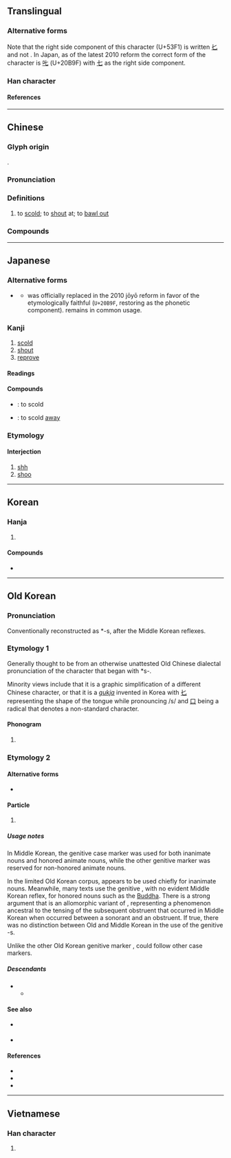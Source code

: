 {{also|𠮟|uni=auto}}
{{character info}}
{{character info|0x2F83A}}
==Translingual==

===Alternative forms===
Note that the right side component of this character (U+53F1) is written [[𠤎]] and not {{l|mul|匕}}. In Japan, as of the latest 2010 reform the correct form of the character is [[𠮟]] (U+20B9F) with [[七]] as the right side component.

===Han character===
{{Han char|rn=30|rad=口|as=02|sn=5|four=64010|canj=RP|ids=⿰口𠤎}}

====References====
{{Han ref|kx=0173.020|dkj=03248|dj=0384.020|hdz=10572.060|uh=53F1}}

----

==Chinese==
{{zh-forms|alt=咜,𠮟}}

===Glyph origin===
{{Han etym}}
{{Han compound|口|七|c1=s|c2=p|t1=mouth|ls=psc}}.

===Pronunciation===
{{zh-pron
|m=chì
|c=cik1
|w=4tsheq
|mc=y
|oc=y
|cat=v
}}

===Definitions===
{{zh-hanzi}}

# to [[scold]]; to [[shout]] at; to [[bawl out]]

===Compounds===
{{zh-der|叱叱|叱名|叱吒|叱吒風雲|叱呵|叱喝|叱嗟|叱嗟風雲|叱石成羊|叱罵|叱責|叱退|叱馭|呵叱|呼叱|喑嗚叱吒|喑惡叱吒|大叱|怒叱|風雲叱吒}}

----

==Japanese==

===Alternative forms===
* {{q|prescriptively correct}} {{l|ja|𠮟}}
** {{m|ja|叱}} was officially replaced in the 2010 jōyō reform in favor of the etymologically faithful {{m|ja|𠮟}} (<code>U+20B9F</code>, restoring {{m|ja|七}} as the phonetic component). {{m|ja|叱}} remains in common usage.

===Kanji===
{{ja-kanji|grade=9|rs=口02}}

# [[scold]]
# [[shout]]
# [[reprove]]

====Readings====
{{ja-readings
|goon=しち
|kanon=しつ
|kun=しか-る
}}

====Compounds====
* {{ja-r|叱る|しかる}}: to scold
* {{ja-r|叱り飛ばす|しかりとばす}}: to scold [[away]]

===Etymology===
{{ja-kanjitab|しっ|ateji=1|y=irr}}

====Interjection====
{{ja-pos|interjection|しっ}}

# [[shh]]
# [[shoo]]

----

==Korean==

===Hanja===
{{ko-hanja|꾸짖다|꾸짖을|질}}

# {{hanja form of|질|[[scold]]}}

====Compounds====
* {{ko-l|질타|[[rebuke]]|叱咤}}

----

==Old Korean==

===Pronunciation===

Conventionally reconstructed as *-s, after the Middle Korean reflexes.

===Etymology 1===

Generally thought to be from an otherwise unattested Old Chinese dialectal pronunciation of the character that began with *s-.

Minority views include that it is a graphic simplification of a different Chinese character, or that it is a ''[[gukja]]'' invented in Korea with [[𠤎]] representing the shape of the tongue while pronouncing /s/ and [[口]] being a radical that denotes a non-standard character.

====Phonogram====
{{head|oko|phonogram|tr=*-s}}

# {{non-gloss definition|A consonantal [[phonogram]] denoting coda consonant *-s}}

===Etymology 2===

====Alternative forms====
* {{m|oko|之}} {{q|logographic form, in Idu texts}}

====Particle====
{{head|oko|particle|tr=*-s}}

# {{non-gloss definition|Genitive case marker, chiefly for inanimate nouns.}}

=====Usage notes=====
In Middle Korean, the genitive case marker {{okm-inline|-ㅅ|-s}} was used for both inanimate nouns and honored animate nouns, while the other genitive marker {{okm-inline|-의〮|-úy}} was reserved for non-honored animate nouns.

In the limited Old Korean corpus, {{m|oko||叱|tr=*-s}} appears to be used chiefly for inanimate nouns. Meanwhile, many texts use the genitive {{m|oko|尸|tr=*-lq}}, with no evident Middle Korean reflex, for honored nouns such as the [[Buddha]]. There is a strong argument that {{m|oko|尸|tr=*-lq}} is an allomorphic variant of {{m|oko||叱|tr=*-s}}, representing a phenomenon ancestral to the tensing of the subsequent obstruent that occurred in Middle Korean when {{m|okm|-ㅅ}} occurred between a sonorant and an obstruent. If true, there was no distinction between Old and Middle Korean in the use of the genitive -s.

Unlike the other Old Korean genitive marker {{m|oko|衣|tr=*-uy}}, {{m|oko||叱|tr=*-s}} could follow other case markers.

=====Descendants=====
* {{desc|okm|-ㅅ|tr=-s|pos=genitive case marker for inanimate or honored animate nouns}}
** {{desc|ko|-ㅅ-|pos=interfix}}

====See also====
* {{m|oko|衣|tr=*-uy}} {{q|genitive case marker, often for animate nouns}}
* {{m|oko|尸|tr=*-lq}} {{q|genitive case marker, chiefly for honored animate nouns; possibly an allomorph of 叱}}

====References====
* {{cite-journal|author=조은주 (Jo Eun-ju)|title=Seokdok gugyeol jaryo-e natanan sokgyeok josa-e daehayeo|script-title=ko:석독구결 자료에 나타난 속격조사에 대하여|trans-title=On the genitive case markers in interpretive ''gugyeol'' texts|journal=Gungmunhak Nonjip|year=2002|volume=18|pages=61–90}}
* {{cite-journal|author=장윤희 (Jang Yun-hui)|title=Seokdok gugyeol 'si'-ui munje haegyeor-eul wihayeo|script-title=ko:석독구결의 속격 "-시(尸)"의 문제 해결을 위하여|trans-title=For a solution to the problem of genitive 尸 in interpretive ''gugyeol''|journal=Gugyeol Yeon'gu|year=2011|volume=27|pages=117–144}}
* {{cite book|author=Nam Pung-hyun|chapter=Old Korean|pages=41–72|editor-last=Tranter|editor-first=Nicolas|title=The Languages of Japan and Korea|year=2012|publisher=Routledge|isbn=978-0-415-46287-7}}

----

==Vietnamese==

===Han character===
{{vi-readings|reading=[[sất]], [[sứt]], [[sớt]]|rs=口02}}

# {{rfdef|vi|sort=口02}}
